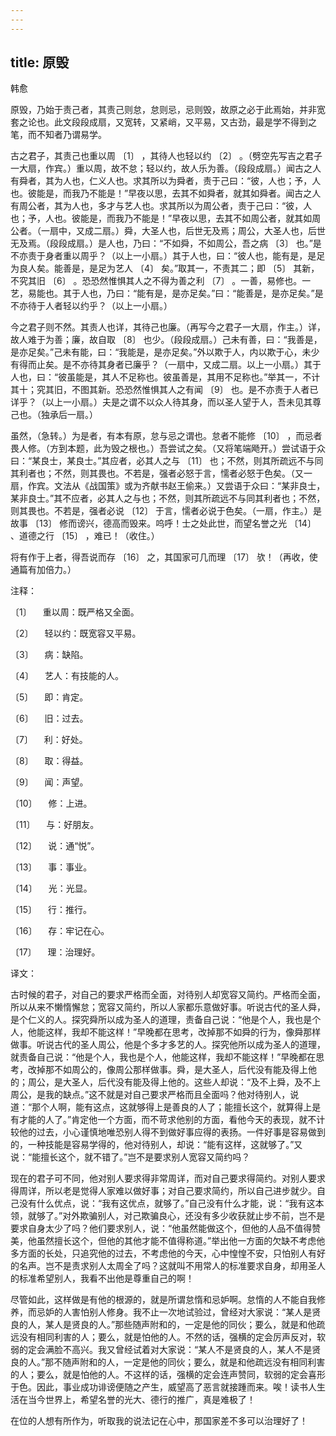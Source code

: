 ```yaml
---
---
---
```

title: 原毁
---




韩愈





原毁，乃始于责己者，其责己则怠，怠则忌，忌则毁，故原之必于此焉始，并非宽套之论也。此文段段成扇，又宽转，又紧峭，又平易，又古劲，最是学不得到之笔，而不知者乃谓易学。





古之君子，其责己也重以周 〔1〕 ，其待人也轻以约 〔2〕 。（劈空先写吉之君子一大扇，作宾。）重以周，故不怠；轻以约，故人乐为善。（段段成扇。）闻古之人有舜者，其为人也，仁义人也。求其所以为舜者，责于己曰：“彼，人也；予，人也。彼能是，而我乃不能是！”早夜以思，去其不如舜者，就其如舜者。闻古之人有周公者，其为人也，多才与艺人也。求其所以为周公者，责于己曰：“彼，人也；予，人也。彼能是，而我乃不能是！”早夜以思，去其不如周公者，就其如周公者。（一扇中，又成二扇。）舜，大圣人也，后世无及焉；周公，大圣人也，后世无及焉。（段段成扇。）是人也，乃曰：“不如舜，不如周公，吾之病 〔3〕 也。”是不亦责于身者重以周乎？（以上一小扇。）其于人也，曰：“彼人也，能有是，是足为良人矣。能善是，是足为艺人 〔4〕 矣。”取其一，不责其二；即 〔5〕 其新，不究其旧 〔6〕 。恐恐然惟惧其人之不得为善之利 〔7〕 。一善，易修也。一艺，易能也。其于人也，乃曰：“能有是，是亦足矣。”曰：“能善是，是亦足矣。”是不亦待于人者轻以约乎？（以上一小扇。）

今之君子则不然。其责人也详，其待己也廉。（再写今之君子一大扇，作主。）详，故人难于为善；廉，故自取 〔8〕 也少。（段段成扇。）己未有善，曰：“我善是，是亦足矣。”己未有能，曰：“我能是，是亦足矣。”外以欺于人，内以欺于心，未少有得而止矣。是不亦待其身者已廉乎？（一扇中，又成二扇。以上一小扇。）其于人也，曰：“彼虽能是，其人不足称也。彼虽善是，其用不足称也。”举其一，不计其十；究其旧，不图其新。恐恐然惟惧其人之有闻 〔9〕 也。是不亦责于人者已详乎？（以上一小扇。）夫是之谓不以众人待其身，而以圣人望于人，吾未见其尊己也。（独承后一扇。）

虽然，（急转。）为是者，有本有原，怠与忌之谓也。怠者不能修 〔10〕 ，而忌者畏人修。（方到本题，此为毁之根也。）吾尝试之矣。（又将笔端飏开。）尝试语于众曰：“某良士，某良士。”其应者，必其人之与 〔11〕 也；不然，则其所疏远不与同其利者也；不然，则其畏也。不若是，强者必怒于言，懦者必怒于色矣。（又一扇，作宾。文法从《战国策》或为齐献书赵王偷来。）又尝语于众曰：“某非良士，某非良士。”其不应者，必其人之与也；不然，则其所疏远不与同其利者也；不然，则其畏也。不若是，强者必说 〔12〕 于言，懦者必说于色矣。（一扇，作主。）是故事 〔13〕 修而谤兴，德高而毁来。呜呼！士之处此世，而望名誉之光 〔14〕 、道德之行 〔15〕 ，难已！（收住。）

将有作于上者，得吾说而存 〔16〕 之，其国家可几而理 〔17〕 欤！（再收，使通篇有加倍力。）

注释：

〔1〕 　重以周：既严格又全面。

〔2〕 　轻以约：既宽容又平易。

〔3〕 　病：缺陷。

〔4〕 　艺人：有技能的人。

〔5〕 　即：肯定。

〔6〕 　旧：过去。

〔7〕 　利：好处。

〔8〕 　取：得益。

〔9〕 　闻：声望。

〔10〕 　修：上进。

〔11〕 　与：好朋友。

〔12〕 　说：通“悦”。

〔13〕 　事：事业。

〔14〕 　光：光显。

〔15〕 　行：推行。

〔16〕 　存：牢记在心。

〔17〕 　理：治理好。

译文：

古时候的君子，对自己的要求严格而全面，对待别人却宽容又简约。严格而全面，所以从来不懒惰懈怠；宽容又简约，所以人家都乐意做好事。听说古代的圣人舜，是个仁义的人。探究舜所以成为圣人的道理，责备自己说：“他是个人，我也是个人，他能这样，我却不能这样！”早晚都在思考，改掉那不如舜的行为，像舜那样做事。听说古代的圣人周公，他是个多才多艺的人。探究他所以成为圣人的道理，就责备自己说：“他是个人，我也是个人，他能这样，我却不能这样！”早晚都在思考，改掉那不如周公的，像周公那样做事。舜，是大圣人，后代没有能及得上他的；周公，是大圣人，后代没有能及得上他的。这些人却说：“及不上舜，及不上周公，是我的缺点。”这不就是对自己要求严格而且全面吗？他对待别人，说道：“那个人啊，能有这点，这就够得上是善良的人了；能擅长这个，就算得上是有才能的人了。”肯定他一个方面，而不苛求他别的方面，看他今天的表现，就不计较他的过去，小心谨慎地唯恐别人得不到做好事应得的表扬。一件好事是容易做到的，一种技能是容易学得的，他对待别人，却说：“能有这样，这就够了。”又说：“能擅长这个，就不错了。”岂不是要求别人宽容又简约吗？

现在的君子可不同，他对别人要求得非常周详，而对自己要求得简约。对别人要求得周详，所以老是觉得人家难以做好事；对自己要求简约，所以自己进步就少。自己没有什么优点，说：“我有这优点，就够了。”自己没有什么才能，说：“我有这本领，就够了。”对外欺骗别人，对己欺骗良心，还没有多少收获就止步不前，岂不是要求自身太少了吗？他们要求别人，说：“他虽然能做这个，但他的人品不值得赞美，他虽然擅长这个，但他的其他才能不值得称道。”举出他一方面的欠缺不考虑他多方面的长处，只追究他的过去，不考虑他的今天，心中惶惶不安，只怕别人有好的名声。岂不是责求别人太周全了吗？这就叫不用常人的标准要求自身，却用圣人的标准希望别人，我看不出他是尊重自己的啊！

尽管如此，这样做是有他的根源的，就是所谓怠惰和忌妒啊。怠惰的人不能自我修养，而忌妒的人害怕别人修身。我不止一次地试验过，曾经对大家说：“某人是贤良的人，某人是贤良的人。”那些随声附和的，一定是他的同伙；要么，就是和他疏远没有相同利害的人；要么，就是怕他的人。不然的话，强横的定会厉声反对，软弱的定会满脸不高兴。我又曾经试着对大家说：“某人不是贤良的人，某人不是贤良的人。”那不随声附和的人，一定是他的同伙；要么，就是和他疏远没有相同利害的人；要么，就是怕他的人。不这样的话，强横的定会连声赞同，软弱的定会喜形于色。因此，事业成功诽谤便随之产生，威望高了恶言就接踵而来。唉！读书人生活在当今世界上，希望名誉的光大、德行的推广，真是难极了！

在位的人想有所作为，听取我的说法记在心中，那国家差不多可以治理好了！